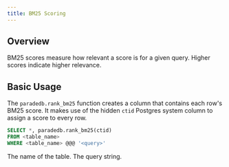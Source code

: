 ```yaml
---
title: BM25 Scoring
---
```


## Overview

BM25 scores measure how relevant a score is for a given query. Higher scores indicate higher relevance.

## Basic Usage

The `paradedb.rank_bm25` function creates a column that contains each row's BM25 score. It makes use of the
hidden `ctid` Postgres system column to assign a score to every row.

```sql
SELECT *, paradedb.rank_bm25(ctid)
FROM <table_name>
WHERE <table_name> @@@ '<query>'
```

<ParamField body="table_name" required>
  The name of the table.
</ParamField>
<ParamField body="query" required>
  The query string.
</ParamField>
